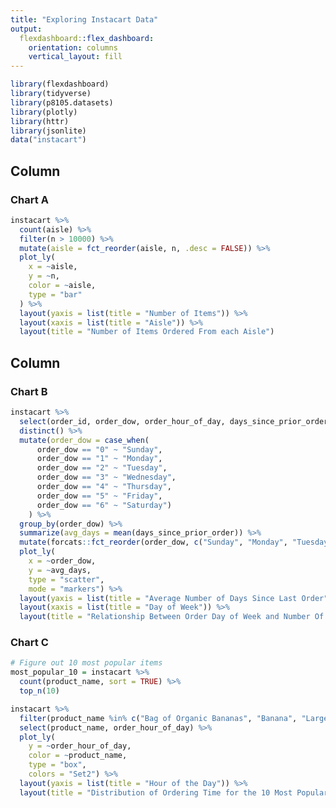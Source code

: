 ```yaml
---
title: "Exploring Instacart Data"
output: 
  flexdashboard::flex_dashboard:
    orientation: columns
    vertical_layout: fill
---
```


```r
library(flexdashboard)
library(tidyverse)
library(p8105.datasets)
library(plotly)
library(httr)
library(jsonlite)
data("instacart")
```


Column {data-width=650}
-----------------------------------------------------------------------

### Chart A

```r
instacart %>% 
  count(aisle) %>% 
  filter(n > 10000) %>% 
  mutate(aisle = fct_reorder(aisle, n, .desc = FALSE)) %>% 
  plot_ly(
    x = ~aisle,
    y = ~n,
    color = ~aisle,
    type = "bar"
  ) %>% 
  layout(yaxis = list(title = "Number of Items")) %>% 
  layout(xaxis = list(title = "Aisle")) %>% 
  layout(title = "Number of Items Ordered From each Aisle")
```

Column {data-width=350}
-----------------------------------------------------------------------


### Chart B

```r
instacart %>% 
  select(order_id, order_dow, order_hour_of_day, days_since_prior_order) %>% 
  distinct() %>% 
  mutate(order_dow = case_when(
      order_dow == "0" ~ "Sunday",
      order_dow == "1" ~ "Monday",
      order_dow == "2" ~ "Tuesday",
      order_dow == "3" ~ "Wednesday",
      order_dow == "4" ~ "Thursday",
      order_dow == "5" ~ "Friday",
      order_dow == "6" ~ "Saturday")
    ) %>% 
  group_by(order_dow) %>% 
  summarize(avg_days = mean(days_since_prior_order)) %>% 
  mutate(forcats::fct_reorder(order_dow, c("Sunday", "Monday", "Tuesday", "Wednesday", "Thursday", "Friday", "Saturday"))) %>% 
  plot_ly(
    x = ~order_dow,
    y = ~avg_days,
    type = "scatter", 
    mode = "markers") %>% 
  layout(yaxis = list(title = "Average Number of Days Since Last Order")) %>% 
  layout(xaxis = list(title = "Day of Week")) %>% 
  layout(title = "Relationship Between Order Day of Week and Number Of Days Since Last Order")
```


### Chart C

```r
# Figure out 10 most popular items
most_popular_10 = instacart %>% 
  count(product_name, sort = TRUE) %>% 
  top_n(10)

instacart %>% 
  filter(product_name %in% c("Bag of Organic Bananas", "Banana", "Large Lemon", "Limes", "Organic Avocado", "Organic Baby Spinach", "Organic Hass Avocado", "Organic Raspberries", "Organic Strawberries", "Strawberries")) %>% 
  select(product_name, order_hour_of_day) %>% 
  plot_ly(
    y = ~order_hour_of_day, 
    color = ~product_name, 
    type = "box",
    colors = "Set2") %>% 
  layout(yaxis = list(title = "Hour of the Day")) %>% 
  layout(title = "Distribution of Ordering Time for the 10 Most Popular Items")
```

